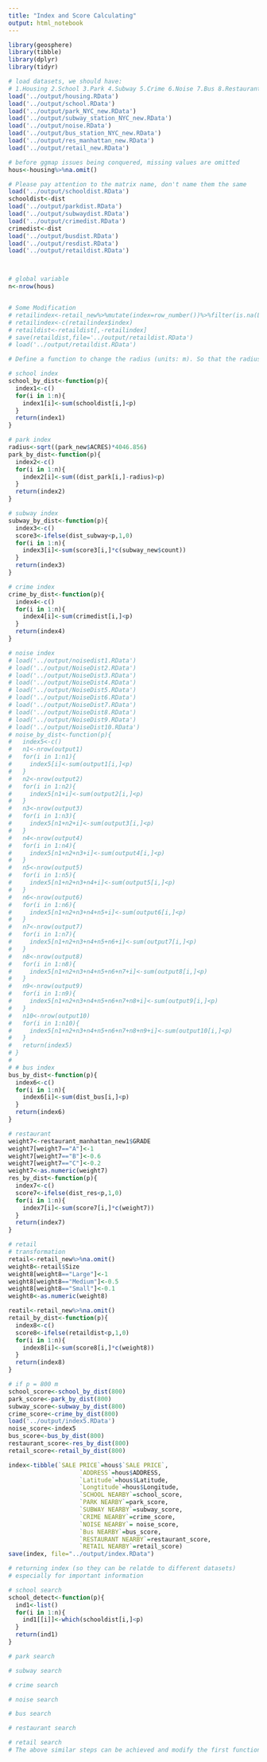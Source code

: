 ---
title: "Index and Score Calculating"
output: html_notebook
---

```{r include=FALSE}
library(geosphere)
library(tibble)
library(dplyr)
library(tidyr)
```


```{r}
# load datasets, we should have:
# 1.Housing 2.School 3.Park 4.Subway 5.Crime 6.Noise 7.Bus 8.Restaurant 9.Retail
load('../output/housing.RData') 
load('../output/school.RData')
load('../output/park_NYC_new.RData')
load('../output/subway_station_NYC_new.RData')
load('../output/noise.RData')
load('../output/bus_station_NYC_new.RData')
load('../output/res_manhattan_new.RData')
load('../output/retail_new.RData')

# before ggmap issues being conquered, missing values are omitted
hous<-housing%>%na.omit()

# Please pay attention to the matrix name, don't name them the same
load('../output/schooldist.RData')
schooldist<-dist
load('../output/parkdist.RData')
load('../output/subwaydist.RData')
load('../output/crimedist.RData')
crimedist<-dist
load('../output/busdist.RData')
load('../output/resdist.RData')
load('../output/retaildist.RData')



# global variable
n<-nrow(hous)


# Some Modification
# retailindex<-retail_new%>%mutate(index=row_number())%>%filter(is.na(Latitude))
# retailindex<-c(retailindex$index)
# retaildist<-retaildist[,-retailindex]
# save(retaildist,file='../output/retaildist.RData')
# load('../output/retaildist.RData')
```


```{r}
# Define a function to change the radius (units: m). So that the radius can be changed in the shinny app

# school index
school_by_dist<-function(p){
  index1<-c()
  for(i in 1:n){
    index1[i]<-sum(schooldist[i,]<p)
  }
  return(index1)
}

# park index
radius<-sqrt((park_new$ACRES)*4046.856)
park_by_dist<-function(p){
  index2<-c()
  for(i in 1:n){
    index2[i]<-sum((dist_park[i,]-radius)<p)
  }
  return(index2)
}

# subway index
subway_by_dist<-function(p){
  index3<-c()
  score3<-ifelse(dist_subway<p,1,0)
  for(i in 1:n){
    index3[i]<-sum(score3[i,]*c(subway_new$count))
  }
  return(index3)
}

# crime index
crime_by_dist<-function(p){
  index4<-c()
  for(i in 1:n){
    index4[i]<-sum(crimedist[i,]<p)
  }
  return(index4)
}

# noise index
# load('../output/noisedist1.RData')
# load('../output/NoiseDist2.RData')
# load('../output/NoiseDist3.RData')
# load('../output/NoiseDist4.RData')
# load('../output/NoiseDist5.RData')
# load('../output/NoiseDist6.RData')
# load('../output/NoiseDist7.RData')
# load('../output/NoiseDist8.RData')
# load('../output/NoiseDist9.RData')
# load('../output/NoiseDist10.RData')
# noise_by_dist<-function(p){
#   index5<-c()
#   n1<-nrow(output1)
#   for(i in 1:n1){
#     index5[i]<-sum(output1[i,]<p)
#   }
#   n2<-nrow(output2)
#   for(i in 1:n2){
#     index5[n1+i]<-sum(output2[i,]<p)
#   }
#   n3<-nrow(output3)
#   for(i in 1:n3){
#     index5[n1+n2+i]<-sum(output3[i,]<p)
#   }
#   n4<-nrow(output4)
#   for(i in 1:n4){
#     index5[n1+n2+n3+i]<-sum(output4[i,]<p)
#   }
#   n5<-nrow(output5)
#   for(i in 1:n5){
#     index5[n1+n2+n3+n4+i]<-sum(output5[i,]<p)
#   }
#   n6<-nrow(output6)
#   for(i in 1:n6){
#     index5[n1+n2+n3+n4+n5+i]<-sum(output6[i,]<p)
#   }
#   n7<-nrow(output7)
#   for(i in 1:n7){
#     index5[n1+n2+n3+n4+n5+n6+i]<-sum(output7[i,]<p)
#   }
#   n8<-nrow(output8)
#   for(i in 1:n8){
#     index5[n1+n2+n3+n4+n5+n6+n7+i]<-sum(output8[i,]<p)
#   }
#   n9<-nrow(output9)
#   for(i in 1:n9){
#     index5[n1+n2+n3+n4+n5+n6+n7+n8+i]<-sum(output9[i,]<p)
#   }
#   n10<-nrow(output10)
#   for(i in 1:n10){
#     index5[n1+n2+n3+n4+n5+n6+n7+n8+n9+i]<-sum(output10[i,]<p)
#   }
#   return(index5)
# }
# 
# # bus index
bus_by_dist<-function(p){
  index6<-c()
  for(i in 1:n){
    index6[i]<-sum(dist_bus[i,]<p)
  }
  return(index6)
}

# restaurant
weight7<-restaurant_manhattan_new1$GRADE
weight7[weight7=="A"]<-1
weight7[weight7=="B"]<-0.6
weight7[weight7=="C"]<-0.2
weight7<-as.numeric(weight7)
res_by_dist<-function(p){
  index7<-c()
  score7<-ifelse(dist_res<p,1,0)
  for(i in 1:n){
    index7[i]<-sum(score7[i,]*c(weight7))
  }
  return(index7)
}

# retail
# transformation
retail<-retail_new%>%na.omit()
weight8<-retail$Size
weight8[weight8=="Large"]<-1
weight8[weight8=="Medium"]<-0.5
weight8[weight8=="Small"]<-0.1
weight8<-as.numeric(weight8)

reatil<-retail_new%>%na.omit()
retail_by_dist<-function(p){
  index8<-c()
  score8<-ifelse(retaildist<p,1,0)
  for(i in 1:n){
    index8[i]<-sum(score8[i,]*c(weight8))
  }
  return(index8)
}

# if p = 800 m
school_score<-school_by_dist(800)
park_score<-park_by_dist(800)
subway_score<-subway_by_dist(800)
crime_score<-crime_by_dist(800)
load('../output/index5.RData')
noise_score<-index5
bus_score<-bus_by_dist(800)
restaurant_score<-res_by_dist(800)
retail_score<-retail_by_dist(800)

index<-tibble(`SALE PRICE`=hous$`SALE PRICE`,
                    `ADDRESS`=hous$ADDRESS,
                    `Latitude`=hous$Latitude,
                    `Longtitude`=hous$Longitude,
                    `SCHOOL NEARBY`=school_score,
                    `PARK NEARBY`=park_score,
                    `SUBWAY NEARBY`=subway_score,
                    `CRIME NEARBY`=crime_score,
                    `NOISE NEARBY`= noise_score,
                    `Bus NEARBY`=bus_score,
                    `RESTAURANT NEARBY`=restaurant_score,
                    `RETAIL NEARBY`=retail_score)
save(index, file="../output/index.RData")

```


```{r}
# returning index (so they can be relatde to different datasets)
# especially for important information

# school search
school_detect<-function(p){
  ind1<-list()
  for(i in 1:n){
    ind1[[i]]<-which(schooldist[i,]<p)
  }
  return(ind1)
}

# park search

# subway search

# crime search

# noise search

# bus search

# restaurant search

# retail search
# The above similar steps can be achieved and modify the first functions, if necessary.

```



